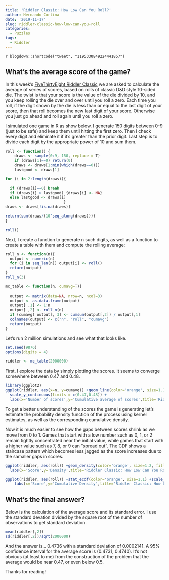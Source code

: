 ```yaml
---
title: 'Riddler Classic: How Low Can You Roll?'
author: Hernando Cortina
date: '2019-11-17'
slug: riddler-classic-how-low-can-you-roll
categories:
  - Puzzles
tags:
  - Riddler
---
```


`r blogdown::shortcode("tweet", "1195330849224441857")`


## What's the average score of the game?

In this week's [FiveThirtyEight Riddler Classic](https://fivethirtyeight.com/features/how-low-can-you-roll/) we are asked to calculate the average of series of scores, based on rolls of classic D&D style 10-sided die. The twist is that your score is the value of the die divided by 10, and you keep rolling the die over and over until you roll a zero.  Each time you roll, if the digit shown by the die is less than or equal to the last digit of your score, then that roll becomes the new last digit of your score. Otherwise you just go ahead and roll again until you roll a zero.

I simulated one game in R as show below.  I generate 150 digits between 0-9 (just to be safe) and keep them until hitting the first zero. Then I check every digit and eliminate it if it's greater than the prior digit.  Last step is to divide each digit by the appropriate power of 10 and sum them.


```r
roll <- function() {
    draws <- sample(0:9, 150, replace = T)
    if (draws[1]==0) return(0)
    draws <- draws[1:min(which(draws==0))]
    lastgood <- draws[1]

for (i in 2:length(draws)){
  
  if (draws[i]==0) break
  if (draws[i] > lastgood) {draws[i] <- NA}
  else lastgood <- draws[i]
                          }
draws <- draws[!is.na(draws)]

return(sum(draws/(10^seq_along(draws))))
}

roll()
```

Next, I create a function to generate n such digits, as well as a function to create a table with them and compute the rolling average:

```r
roll_n <- function(n){
  output <- numeric(n)
  for (i in seq_len(n)) output[i] <- roll()
  return(output)
}
roll_n(3)

mc_table <- function(n, cumavg=T){
  
  output <- matrix(data=NA, nrow=n, ncol=3)
  output <- as.data.frame(output)
  output[ ,1] <- 1:n
  output[ ,2] <- roll_n(n)
  if (cumavg) output[, 3] <- cumsum(output[,2]) / output[,1]
  colnames(output) <- c("n", "roll", "cumavg")
  return(output)
}
```

Let's run 2 million simulations and see what that looks like.
```r
set.seed(9876)
options(digits = 4)
```

```r
riddler <- mc_table(2000000)
```

First, I explore the data by simply plotting the scores. It seems to converge somewhere between 0.47 and 0.48.

```r
library(ggplot2)
ggplot(riddler, aes(x=n, y=cumavg)) +geom_line(color='orange', size=1.1) +theme_bw() +
  scale_y_continuous(limits = c(0.47,0.48)) +
  labs(x='Number of scores',y='Cumulative average of scores',title='Riddler Classic: How Low Can You Roll?', subtitle='Cumulative average', caption='By @cortinah, Nov 17, 2019')
```


To get a better understanding of the scores the game is generating let's estimate the probability density function of the process using kernel estimates, as well as the corresponding cumulative density.

Now it is much easier to see how the gaps between scores shrink as we move from 0 to 1. Games that start with a low number such as 0, 1, or 2 remain tightly concentrated near the initial value, while games that start with a higher value such as 7, 8, or 9 can "spread out". The CDF shows a staircase pattern which becomes less jagged as the score increases due to the samaller gaps in scores.

```r
ggplot(riddler, aes(roll)) +geom_density(color='orange', size=1.2, fill='orange',bw=0.0001) +theme_bw()  +scale_x_continuous(breaks=seq(0,1,0.1)) +
  labs(x='Score',y='Density',title='Riddler Classic: How Low Can You Roll?', subtitle='Density Function of Scores', caption='By @cortinah, Nov 17, 2019')

ggplot(riddler, aes(roll)) +stat_ecdf(color='orange', size=1.1) +scale_x_continuous(breaks=seq(0,1,0.1))  +scale_y_continuous(breaks=seq(0,1,0.1)) +theme_bw() +
    labs(x='Score',y='Cumulative Density',title='Riddler Classic: How Low Can You Roll?', subtitle='Cumulative Density Function of Scores', caption='By @cortinah, Nov 17, 2019')

```

## What's the final answer?

Below is the calculation of the average score and its standard error. I use the standard devation divided by the square root of the number of observations to get standard deviation.

```r
mean(riddler[,2])
sd(riddler[,2])/sqrt(2000000)
```

And the answer is... 0.4736 with a standard deviation of 0.0002141.  A 95% confidence interval for the average score is (0.4731, 0.4740). It's not obvious (at least to me) from the construction of the problem that the average would be near 0.47, or even below 0.5. 


Thanks for reading!